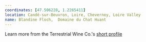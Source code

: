 ```yaml
---
coordinates: [47.506228, 1.2265411]
location: Candé-sur-Beuvron, Loire, Cheverney, Loire Valley
name: Blandine Floch,  Domaine du Chat Huant
---
```


Learn more from the Terrestrial Wine Co.'s
[short profile](https://www.terrestrialwine.com/chat-huant)
